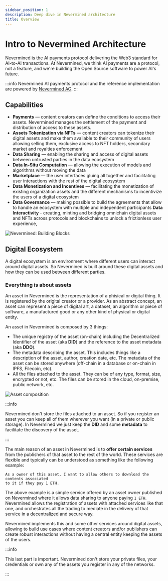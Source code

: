 ```yaml
---
sidebar_position: 1
description: Deep dive in Nevermined architecture
title: Overview
---
```


# Intro to Nevermined Architecture

Nevermined is the AI payments protocol delivering the Web3 standard for AI-to-AI transactions.
At Nevermined, we think AI payments are a protocol, not a feature, and we're building the Open Source software to power AI's future.

:::info
Nevermined AI payments protocol and the reference implementation are powered by [Nevermined AG](https://nevermined.io).
:::

## Capabilities

- **Payments** — content creators can define the conditions to access their assets.
  Nevermined manages the settlement of the payment and distribution of access to these assets.
- **Assets Tokenization via NFTs** — content creators can tokenize their digital
  assets and make them available to their community of users allowing selling them,
  exclusive access to NFT holders, secondary market and royalties enforcement
- **Data Sharing** — enabling the sharing and access of digital assets between
  untrusted parties in the data ecosystem
- **Data In-Situ Computation** — allowing the execution of models and algorithms
  without moving the data
- **Marketplace** — the user interfaces gluing all together and facilitating user
  interactions with the rest of the digital ecosystem
- **Data Monetization and Incentives** — facilitating the monetization of existing
  organization assets and the different mechanisms to incentivize the users of a
  digital ecosystem
- **Data Governance** — making possible to build the agreements that allow to
  handle an ecosystem with multiple and independent participants
  **Data Interactivity** - creating, minting and bridging omnichain digital assets and NFTs
  across protocols and blockchains to unlock a frictionless user experience,

![Nevermined: Building Blocks](images/architecture.png)

## Digital Ecosystem

A digital ecosystem is an environment where different users can interact around
digital assets. So Nevermined is built around these digital assets and how they can
be used between different parties.

### Everything is about assets

An asset in Nevermined is the representation of a phisical or digital thing. It is
registered by the origital creator or a provider. As an abstract concept, an asset
can represent a piece of digital art, a dataset, an algorithm or piece of software,
a manufactured good or any other kind of physical or digital entity.

An asset in Nevermined is composed by 3 things:

- The unique registry of the asset (on-chain) including the Decentralized Identifier
  of the asset (aka **DID**) and the reference to the asset metadata (aka **DDO**).
- The metadata describing the asset. This includes things like a description of the
  asset, author, creation date, etc. The metadata of the asset can be stored anywhere
  (off-chain in a database or on-chain in IPFS, Filecoin, etc).
- All the files attached to the asset. They can be of any type, format, size, encrypted
  or not, etc. The files can be stored in the cloud, on-premise, public network, etc.

![Asset composition](images/asset_composition.png)

:::info

Nevermined don't store the files attached to an asset. So if you register an asset you
can keep all of them wherever you want (in a private or public storage).
In Nevermined we just keep the **DID** and some **metadata** to facilitate the discovery
of the asset.

:::

The main reason of an asset in Nevermined is to **offer certain services** from the
publishers of that asset to the rest of the world. These services are flexible and
typically can be understood as something like the following example:

```
As a owner of this asset, I want to allow others to download the contents associated
to it if they pay 1 ETH.
```

The above example is a simple service offered by an asset owner published on Nevermined
where it allows data sharing to anyone paying `1 ETH`. Nevermined allows the registration
of assets with attached services like that one, and orchestrates all the trading to
mediate in the delivery of that service in a decentralized and secure way.

Nevermined implements this and some other services around digital assets, allowing to
build use cases where content creators and/or publishers can create robust interactions
without having a central entity keeping the assets of the users.

:::info

This last part is important. Nevermined don't store your private files, your credentials
or own any of the assets you register in any of the networks.

:::


<DocCardList />
